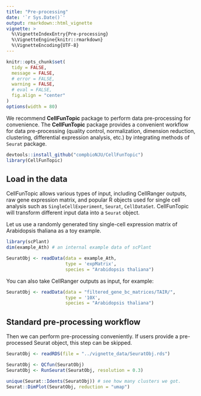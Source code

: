 ```yaml
---
title: "Pre-processing"
date: '`r Sys.Date()`'
output: rmarkdown::html_vignette
vignette: >
  %\VignetteIndexEntry{Pre-processing}
  %\VignetteEngine{knitr::rmarkdown}
  %\VignetteEncoding{UTF-8}
---
```



```r
knitr::opts_chunk$set(
  tidy = FALSE,
  message = FALSE,
  # error = FALSE,
  warning = FALSE,
  # eval = FALSE,
  fig.align = "center"
)
options(width = 80)
```


We recommend **CellFunTopic** package to perform data pre-processing for convenience. The **CellFunTopic** package provides a convenient workflow for data pre-processing (quality control, normalization, dimension reduction, clustering, differential expression analysis, etc.) by integrating methods of `Seurat` package.

```r
devtools::install_github("compbioNJU/CellFunTopic")
library(CellFunTopic)
```

## Load in the data

CellFunTopic allows various types of input, including CellRanger outputs, raw gene expression matrix, and popular R objects used for single cell analysis such as `SingleCellExperiment`, `Seurat`, `CellDataSet`. CellFunTopic will transform different input data into a `Seurat` object.

Let us use a randomly generated tiny single-cell expression matrix of Arabidopsis thaliana as a toy example. 

```r
library(scPlant)
dim(example_Ath) # an internal example data of scPlant 
```

```r
SeuratObj <- readData(data = example_Ath, 
                      type = 'expMatrix', 
                      species = "Arabidopsis thaliana")
```

You can also take CellRanger outputs as input, for example:

```r
SeuratObj <- readData(data = "filtered_gene_bc_matrices/TAIR/", 
                      type = '10X', 
                      species = "Arabidopsis thaliana")
```


## Standard pre-processing workflow

Then we can perform pre-processing conveniently. If users provide a pre-processed Seurat object, this step can be skipped.

```r
SeuratObj <- readRDS(file = "../vignette_data/SeuratObj.rds")
```

```r
SeuratObj <- QCfun(SeuratObj)
SeuratObj <- RunSeurat(SeuratObj, resolution = 0.3)
```

```r
unique(Seurat::Idents(SeuratObj)) # see how many clusters we got.
Seurat::DimPlot(SeuratObj, reduction = "umap")
```








